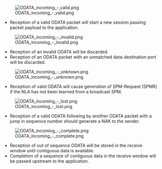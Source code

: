 [[Image:ODATA incoming - valid.png]]

* Reception of a valid ODATA packet will start a new session passing packet payload to the application.


[[Image:ODATA incoming - invalid.png]]

* Reception of an invalid ODATA will be discarded.
* Reception of an ODATA packet with an unmatched data-destination port will be discarded.


[[Image:ODATA incoming - unknown.png]]

* Reception of valid ODATA will cause generation of SPM-Request (SPMR) if the NLA has not been learned from a broadcast SPM.


[[Image:ODATA incoming - lost.png]]

* Reception of a valid ODATA following by another ODATA packet with a jump in sequence number should generate a NAK to the sender.


[[Image:ODATA incoming - complete.png]]

* Reception of out of sequence ODATA will be stored in the receive window until contiguous data is available.
* Completion of a sequence of contiguous data in the receive window will be passed upstream to the application.

